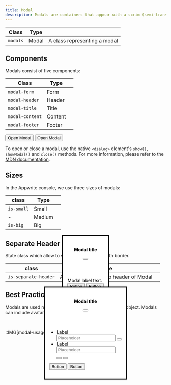 ```yaml
---
title: Modal
description: Modals are containers that appear with a scrim (semi-transparent overlay) on top of the window or content the user is currently interacting with. Modals draw attention to actions that must be taken before they can be dismissed.
---
```


| Class    | Type  |                              |
| -------- | ----- | ---------------------------- |
| `modals` | Modal | A class representing a modal |

## Components

Modals consist of five components:

| Class           | Type    |     |
| --------------- | ------- | --- |
| `modal-form`    | Form    |     |
| `modal-header`  | Header  |     |
| `modal-title`   | Title   |     |
| `modal-content` | Content |     |
| `modal-footer`  | Footer  |     |

<Preview center>
  <only-preview>
    <button
      class="button"
      onclick="document.getElementById('dialog').showModal();"
    >
      <span class="text">Open Modal</span>
    </button>
  </only-preview>
  <only-html>
    <button class="button">
      <span>Open Modal</span>
    </button>
  </only-html>
  <only-preview>
    <dialog
      class="modal"
      id="dialog"
    >
      <form
        class="modal-form"
        method="dialog"
      >
        <header class="modal-header">
          <div class="avatar is-color-orange is-medium">
            <span class="icon-exclamation" aria-hidden="true"></span>
          </div>
          <h4 class="modal-title heading-level-5">Modal title</h4>
          <button class="button" class="button is-text is-small is-only-icon" aria-label="Close modal" onclick="document.getElementById('dialog').close();">
            <span class="icon-x" aria-hidden="true"></span>
          </button>
        </header>
        <div class="modal-content u-small">Modal label text.</div>
        <div class="modal-footer">
          <div class="u-flex u-main-end u-gap-16">
            <button type="button" class="button is-text">
              <span class="text">Button</span>
            </button>
            <button type="button" class="button is-secondary">
              <span class="text">Button</span>
            </button>
          </div>
        </div>
      </form>
    </dialog>
  </only-preview>
  <only-html>
    <dialog class="modal" id="dialog">
      <form class="modal-form" method="dialog">
        <header class="modal-header">
          <div class="avatar is-color-orange is-medium">
            <span class="icon-exclamation" aria-hidden="true"></span>
          </div>
          <h4 class="modal-title heading-level-5">Modal title</h4>
          <button class="button is-text is-small is-only-icon" aria-label="Close modal">
            <span class="icon-x" aria-hidden="true"></span>
          </button>
        </header>
        <div class="modal-content u-small">Modal label text.</div>
        <div class="modal-footer">
          <div class="u-flex u-main-end u-gap-16">
            <button class="button is-text">
              <span class="text">Button</span>
            </button>
            <button class="button is-secondary">
              <span class="text">Button</span>
            </button>
          </div>
        </div>
      </form>
    </dialog>
  </only-html>
</Preview>

<br />

To open or close a modal, use the native `<dialog>` element's `show()`, `showModal()` and `close()` methods. For more information, please refer to the [MDN documentation](https://developer.mozilla.org/en-US/docs/Web/HTML/Element/dialog).

## Sizes

In the Appwrite console, we use three sizes of modals:

| class      | Type   |     |
| ---------- | ------ | --- |
| `is-small` | Small  |     |
| -          | Medium |     |
| `is-big`   | Big    |     |

<Preview center>
  <dialog id="dialog4" class="modal is-small" open>
    <form class="modal-form" method="dialog">
      <header class="modal-header">
        <h4 class="modal-title heading-level-5">Modal title</h4>
        <button class="button is-text is-small is-only-icon" aria-label="Close modal">
          <span class="icon-x" aria-hidden="true"></span>
        </button>
      </header>
      <div class="modal-content u-small">Modal label text.</div>
      <div class="modal-footer">
        <div class="u-flex u-main-end u-gap-16">
          <button class="button is-text">
            <span class="text">Button</span>
          </button>
          <button class="button is-secondary">
            <span class="text">Button</span>
          </button>
        </div>
      </div>
    </form>
  </dialog>

   <dialog id="dialog5" class="modal is-big" open>
        <form class="modal-form" method="dialog">
            <header class="modal-header">
                <h4 class="modal-title heading-level-5">Modal title</h4>
                <button class="button is-text is-small is-only-icon" aria-label="Close modal">
                    <span class="icon-x" aria-hidden="true"></span>
                </button>
            </header>
            <div class="modal-content u-small">Modal label text.</div>
            <div class="modal-footer">
                <div class="u-flex u-main-end u-gap-16">
                    <button class="button is-text">
                        <span class="text">Button</span>
                    </button>
                    <button class="button is-secondary"><span class="text">Button</span></button>
                </div>
            </div>           
        </form>
    </dialog>
</Preview>

## Separate Header

State class which allow to seperate the header with border.

| class                | Type                                  |     |
| -------------------- | ------------------------------------- | --- |
| `is-separate-header` | Add Border bottom to header of Modal  |     |


<Preview center>
    <dialog id="dialog6" class="modal is-big is-separate-header" open>
        <form class="modal-form" method="dialog">
            <header class="modal-header">
                <h4 class="modal-title heading-level-5">Modal title</h4>
                <button class="button is-text is-small is-only-icon" aria-label="Close modal">
                    <span class="icon-x" aria-hidden="true"></span>
                </button>
            </header>
            <div class="modal-content">
                <ul class="form-list">
                    <li class="form-item">
                        <label class="label">Label</label>
                        <div class="input-text-wrapper" style="--amount-of-buttons: 1;">
                            <input type="password" class="input-text" placeholder="Placeholder" />
                            <button class="show-password-button" aria-label="show password" type="button">
                                <span class="icon-eye" aria-hidden="true"></span>
                            </button>
                        </div>
                    </li>
                    <li class="form-item">
                        <label class="label">Label</label>
                        <div class="input-text-wrapper" style="--amount-of-buttons:2">
                            <input type="text" placeholder="Placeholder" />
                            <div class="options-list">
                                <button class="options-list-button" aria-label="show password / hide password" type="button">
                                    <span class="icon-eye" aria-hidden="true"></span>
                                </button>
                                <button class="options-list-button" aria-label="copy text" type="button">
                                    <span class="icon-duplicate" aria-hidden="true"></span>
                                </button>
                            </div>
                        </div>
                    </li>
                </ul>
            </div>
            <div class="modal-footer">
                <div class="u-flex u-main-end u-gap-16">
                    <button class="button is-text">
                        <span class="text">Button</span>
                    </button>
                    <button class="button is-secondary"><span class="text">Button</span></button>
                </div>
            </div>
        </form>
    </dialog>
</Preview>

## Best Practice

Modals are used mostly for the creation or deletion of an object. Modals can include avatars, buttons, illustrations, tags and text.

<br />

::IMG[modal-usage-1.svg, modal]
